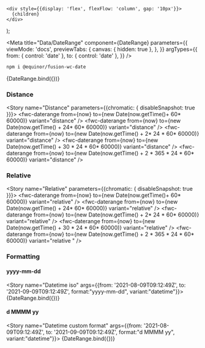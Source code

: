 

    <div style={{display: 'flex', flexFlow: 'column', gap: '10px'}}> 
      {children}
    </div>
);


<Meta
  title="Data/DateRange"
  component={DateRange}
  parameters={{
    viewMode: 'docs',
    previewTabs: {
      canvas: { hidden: true },
    },
  }}
  argTypes={{
    from: { control: 'date' },
    to: { control: 'date' },
  }}
/>


```sh
npm i @equinor/fusion-wc-date
```

<Canvas>
  <Story 
    name="Basic" 
    args={{from: '2021-08-09T09:12:49Z', to: '2021-09-09T09:12:49Z'}}
    parameters={{chromatic: { disableSnapshot: true }}}
  >
    {DateRange.bind({})}
  </Story>
</Canvas>

<ArgsTable story="Basic" />

### Distance
<Story name="Distance" parameters={{chromatic: { disableSnapshot: true }}}>
  <Container>
    <fwc-daterange from={now} to={new Date(now.getTime()+ 60* 60000)}  variant="distance" />
    <fwc-daterange from={now} to={new Date(now.getTime() + 24* 60* 60000)} variant="distance" />
    <fwc-daterange from={now} to={new Date(now.getTime() + 2* 24 * 60* 60000)} variant="distance" />
    <fwc-daterange from={now} to={new Date(now.getTime() + 30 * 24 * 60* 60000)} variant="distance" />
    <fwc-daterange from={now} to={new Date(now.getTime() + 2 * 365 * 24 * 60* 60000)} variant="distance" />
  </Container>
</Story>

### Relative
<Story name="Relative" parameters={{chromatic: { disableSnapshot: true }}}>
  <Container>
    <fwc-daterange from={now} to={new Date(now.getTime()+ 60* 60000)}  variant="relative" />
    <fwc-daterange from={now} to={new Date(now.getTime() + 24* 60* 60000)} variant="relative" />
    <fwc-daterange from={now} to={new Date(now.getTime() + 2* 24 * 60* 60000)} variant="relative" />
    <fwc-daterange from={now} to={new Date(now.getTime() + 30 * 24 * 60* 60000)} variant="relative" />
    <fwc-daterange from={now} to={new Date(now.getTime() + 2 * 365 * 24 * 60* 60000)} variant="relative " />
  </Container>
</Story>

### Formatting

#### yyyy-mm-dd
<Story name="Datetime iso" args={{from: '2021-08-09T09:12:49Z', to: '2021-09-09T09:12:49Z', format:"yyyy-mm-dd", variant:"datetime"}}>
  {DateRange.bind({})}
</Story>

#### d MMMM yy
<Story name="Datetime custom format" args={{from: '2021-08-09T09:12:49Z', to: '2021-09-09T09:12:49Z', format:"d MMMM yy", variant:"datetime"}}>
  {DateRange.bind({})}
</Story>

